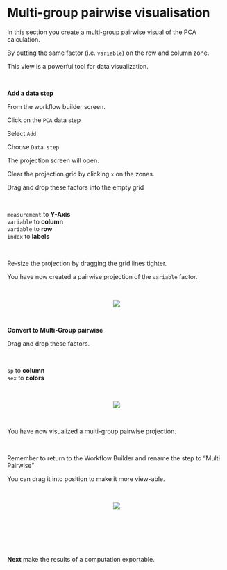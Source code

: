 # Multi-group pairwise visualisation

In this section you create a multi-group pairwise visual of the PCA calculation.

By putting the same factor (i.e. ``variable``) on the row and column zone.

This view is a powerful tool for data visualization.

\

__Add a data step__

From the workflow builder screen.

Click on the `PCA` data step 

Select `Add` 

Choose `Data step`

The projection screen will open.

Clear the projection grid by clicking `x` on the zones.

Drag and drop these factors into the empty grid

\

`measurement` to __Y-Axis__\
`variable` to __column__\
`variable` to __row__\
`index` to __labels__\

\

Re-size the projection by dragging the grid lines tighter. 

You have now created a pairwise projection of the `variable` factor.

\

<center><img src="images/1201_vairable_pairwise.gif"></center>

\

__Convert to Multi-Group pairwise__

Drag and drop these factors.

\

`sp` to __column__\
`sex` to __colors__\

\

<center><img src="images/1202_multi_group_pairwise.gif"></center>

\

You have now visualized a multi-group pairwise projection. 

\

Remember to return to the Workflow Builder and rename the step to "Multi Pairwise"

You can drag it into position to make it more view-able.

\

<center><img src="images/1203_workflow_multi_pairwise.png"></center>\

\

\

__Next__ make the results of a computation exportable.


